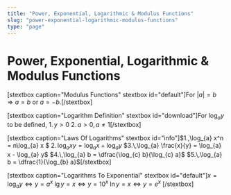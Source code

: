 ```yaml
---
title: "Power, Exponential, Logarithmic & Modulus Functions"
slug: "power-exponential-logarithmic-modulus-functions"
type: "page"
---
```


# Power, Exponential, Logarithmic & Modulus Functions
[stextbox caption="Modulus Functions" stextbox id="default"]For $|a|=b \Rightarrow a=b\text{ or }a=-b$.[/stextbox]

[stextbox caption="Logarithm Definition" stextbox id="download"]For $\log_a y$ to be defined,
$1.\,y>0$
$2.\,a>0,a\ne 1$[/stextbox]

[stextbox caption="Laws Of Logarithms" stextbox id="info"]$1.\,\log_{a} x^n = n\log_{a} x $
$2.\,\log_{a} xy = \log_{a} x + \log_{a} y$
$3.\,\log_{a} \frac{x}{y} = \log_{a} x - \log_{a} y$
$4.\,\log_{a} b = \dfrac{\log_{c} b}{\log_{c} a}$
$5.\,\log_{a} b = \dfrac{1}{\log_{b} a}$[/stextbox]

[stextbox caption="Logarithms To Exponential" stextbox id="default"]$x=\log_ay \Leftrightarrow y=a^x$
$\lg y=x \Leftrightarrow y=10^x$
$\ln y=x \Leftrightarrow y=e^x$
[/stextbox]